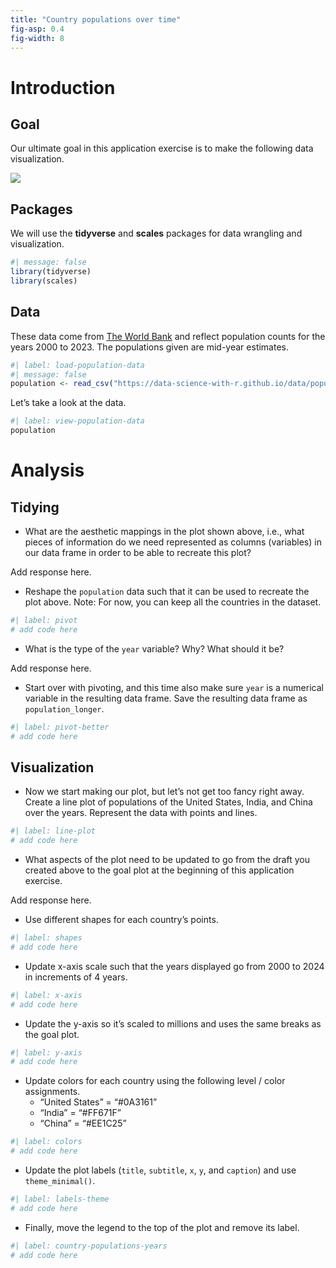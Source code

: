 ```yaml
---
title: "Country populations over time"
fig-asp: 0.4
fig-width: 8
---
```


# Introduction

## Goal

Our ultimate goal in this application exercise is to make the following data visualization.

![](https://data-science-with-r.github.io/images/country-populations-years.png){fig-alt="Line plot of country populations for the United States, India, and China between 2000 and 2023." fig-align="center"}

## Packages

We will use the **tidyverse** and **scales** packages for data wrangling and visualization.

```r
#| message: false
library(tidyverse)
library(scales)
```

## Data

These data come from [The World Bank](https://databank.worldbank.org/reports.aspx?source=2&series=SP.POP.TOTL&country=#) and reflect population counts for the years 2000 to 2023.
The populations given are mid-year estimates.

```r
#| label: load-population-data
#| message: false
population <- read_csv("https://data-science-with-r.github.io/data/population.csv")
```

Let's take a look at the data.

```r
#| label: view-population-data
population
```

# Analysis

## Tidying

-   What are the aesthetic mappings in the plot shown above, i.e., what pieces of information do we need represented as columns (variables) in our data frame in order to be able to recreate this plot?

Add response here.

-   Reshape the `population` data such that it can be used to recreate the plot above. Note: For now, you can keep all the countries in the dataset.

```r
#| label: pivot
# add code here
```

-   What is the type of the `year` variable? Why? What should it be?

Add response here.

-   Start over with pivoting, and this time also make sure `year` is a numerical variable in the resulting data frame. Save the resulting data frame as `population_longer`.

```r
#| label: pivot-better
# add code here
```

## Visualization

-   Now we start making our plot, but let's not get too fancy right away. Create a line plot of populations of the United States, India, and China over the years. Represent the data with points and lines.

```r
#| label: line-plot
# add code here
```

-   What aspects of the plot need to be updated to go from the draft you created above to the goal plot at the beginning of this application exercise.

Add response here.

-   Use different shapes for each country's points.

```r
#| label: shapes
# add code here
```

-   Update x-axis scale such that the years displayed go from 2000 to 2024 in increments of 4 years.

```r
#| label: x-axis
# add code here
```

-   Update the y-axis so it's scaled to millions and uses the same breaks as the goal plot.

```r
#| label: y-axis
# add code here
```

-   Update colors for each country using the following level / color assignments.
    -   "United States" = "#0A3161"
    -   "India" = "#FF671F"
    -   "China" = "#EE1C25"

```r
#| label: colors
# add code here
```

-   Update the plot labels (`title`, `subtitle`, `x`, `y`, and `caption`) and use `theme_minimal()`.

```r
#| label: labels-theme
# add code here
```

-   Finally, move the legend to the top of the plot and remove its label.

```r
#| label: country-populations-years
# add code here
```
